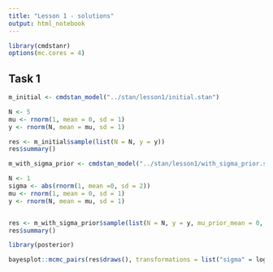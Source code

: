 ```yaml
---
title: "Lesson 1 - solutions"
output: html_notebook
---
```


```r
library(cmdstanr)
options(mc.cores = 4)
```


## Task 1

```r
m_initial <- cmdstan_model("../stan/lesson1/initial.stan")
```


```r
N <- 5
mu <- rnorm(1, mean = 0, sd = 1)
y <- rnorm(N, mean = mu, sd = 1)

res <- m_initial$sample(list(N = N, y = y))
res$summary()
```

```r
m_with_sigma_prior <- cmdstan_model("../stan/lesson1/with_sigma_prior.stan")
```

```r

N <- 1
sigma <- abs(rnorm(1, mean =0, sd = 2))
mu <- rnorm(1, mean = 0, sd = 1)
y <- rnorm(N, mean = mu, sd = 1)


res <- m_with_sigma_prior$sample(list(N = N, y = y, mu_prior_mean = 0, sigma_prior_sd = 2, mu_prior_sd = 1))
res$summary()
```

```r
library(posterior)

bayesplot::mcmc_pairs(res$draws(), transformations = list("sigma" = log))

```

